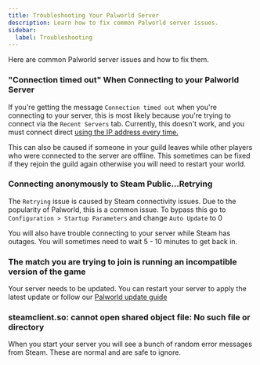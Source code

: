 ```yaml
---
title: Troubleshooting Your Palworld Server
description: Learn how to fix common Palworld server issues.
sidebar:
  label: Troubleshooting
---
```


Here are common Palworld server issues and how to fix them.

### "Connection timed out" When Connecting to your Palworld Server

If you're getting the message `Connection timed out` when you're connecting to your server, this is most likely because you're trying to connect via the `Recent Servers` tab. Currently, this doesn't work, and you must connect direct [using the IP address every time.](/games/palworld/connect-to-your-server/)

This can also be caused if someone in your guild leaves while other players who were connected to the server are offline. This sometimes can be fixed if they rejoin the guild again otherwise you will need to restart your world.

### Connecting anonymously to Steam Public...Retrying

The `Retrying` issue is caused by Steam connectivity issues. Due to the popularity of Palworld, this is a common issue. To bypass this go to `Configuration > Startup Parameters` and change `Auto Update` to 0

You will also have trouble connecting to your server while Steam has outages. You will sometimes need to wait 5 - 10 minutes to get back in.

### The match you are trying to join is running an incompatible version of the game

Your server needs to be updated. You can restart your server to apply the latest update or follow our [Palworld update guide](/games/palworld/update-your-server/)

### steamclient.so: cannot open shared object file: No such file or directory

When you start your server you will see a bunch of random error messages from Steam. These are normal and are safe to ignore.